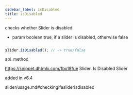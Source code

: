 ```yaml
---
sidebar_label: isDisabled
title: isDisabled
---
```



          


<Short>
 checks whether Slider is disabled



</Short>






- param	boolean		true, if a slider is disabled, otherwise false


~~~js

slider.isDisabled(); // -> true/false


~~~
 api_method

<Descr>



</Descr>


 https://snippet.dhtmlx.com/fbo18fue	Slider. Is Disabled Slider



 added in v6.4


 slider/usage.md#checkingifasliderisdisabled